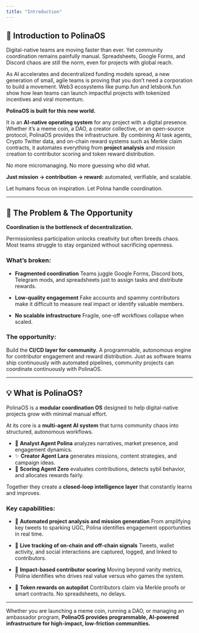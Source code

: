 ```yaml
---
title: "Introduction"
---
```


## 👋 Introduction to PolinaOS

Digital-native teams are moving faster than ever. Yet community coordination remains painfully manual. Spreadsheets, Google Forms, and Discord chaos are still the norm, even for projects with global reach.

As AI accelerates and decentralized funding models spread, a new generation of small, agile teams is proving that you don’t need a corporation to build a movement. Web3 ecosystems like pump.fun and letsbonk.fun show how lean teams can launch impactful projects with tokenized incentives and viral momentum.

**PolinaOS is built for this new world.**

It is an **AI-native operating system** for any project with a digital presence. Whether it’s a meme coin, a DAO, a creator collective, or an open-source protocol, PolinaOS provides the infrastructure. By combining AI task agents, Crypto Twitter data, and on-chain reward systems such as Merkle claim contracts, it automates everything from **project analysis** and mission creation to contributor scoring and token reward distribution.

No more micromanaging.
No more guessing who did what.

**Just mission → contribution → reward:** automated, verifiable, and scalable.

Let humans focus on inspiration. Let Polina handle coordination.

---

## 🚧 The Problem & The Opportunity

**Coordination is the bottleneck of decentralization.**

Permissionless participation unlocks creativity but often breeds chaos. Most teams struggle to stay organized without sacrificing openness.

### What’s broken:

- **Fragmented coordination**
  Teams juggle Google Forms, Discord bots, Telegram mods, and spreadsheets just to assign tasks and distribute rewards.

- **Low-quality engagement**
  Fake accounts and spammy contributors make it difficult to measure real impact or identify valuable members.

- **No scalable infrastructure**
  Fragile, one-off workflows collapse when scaled.

### The opportunity:

Build the **CI/CD layer for community**. A programmable, autonomous engine for contributor engagement and reward distribution. Just as software teams ship continuously with automated pipelines, community projects can coordinate continuously with PolinaOS.

---

## 💡 What is PolinaOS?

PolinaOS is a **modular coordination OS** designed to help digital-native projects grow with minimal manual effort.

At its core is a **multi-agent AI system** that turns community chaos into structured, autonomous workflows.

- 🧠 **Analyst Agent Polina** analyzes narratives, market presence, and engagement dynamics.
- ✨ **Creator Agent Lara** generates missions, content strategies, and campaign ideas.
- 🎯 **Scoring Agent Zero** evaluates contributions, detects sybil behavior, and allocates rewards fairly.

Together they create a **closed-loop intelligence layer** that constantly learns and improves.

### Key capabilities:

- 🧠 **Automated project analysis and mission generation**
  From amplifying key tweets to sparking UGC, Polina identifies engagement opportunities in real time.

- 📡 **Live tracking of on-chain and off-chain signals**
  Tweets, wallet activity, and social interactions are captured, logged, and linked to contributors.

- 🧮 **Impact-based contributor scoring**
  Moving beyond vanity metrics, Polina identifies who drives real value versus who games the system.

- 🎁 **Token rewards on autopilot**
  Contributors claim via Merkle proofs or smart contracts. No spreadsheets, no delays.

---

Whether you are launching a meme coin, running a DAO, or managing an ambassador program, **PolinaOS provides programmable, AI-powered infrastructure for high-impact, low-friction communities.**
